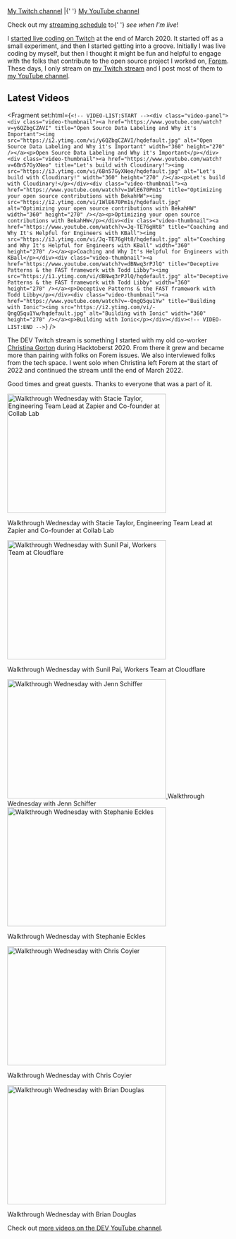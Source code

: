 
<PageLayout title="Streaming">
<nav aria-label="My channels for streaming">
  <a href="https://twitch.tv/nickytonline">My Twitch channel</a> |{' '}
  <a href="https://iamdeveloper.live">My YouTube channel</a>
</nav>

<p class="weight-bold">
  Check out my <a href="/stream-schedule">streaming schedule</a> to{' '}
  <em>see when I'm live</em>!
</p>

I [started live coding on Twitch](https://www.iamdeveloper.com/posts/i-ve-started-to-live-code-on-twitch-for-dev-13cn)
at the end of March 2020. It started off as a small experiment, and then I
started getting into a groove. Initially I was live coding by myself, but then I
thought it might be fun and helpful to engage with the folks that contribute to
the open source project I worked on, [Forem](https://github.com/forem/forem).
These days, I only stream on [my Twitch stream](https://live.iamdeveloper.com)
and I post most of them to
[my YouTube channel](https://youtube.iamdeveloper.com).

## Latest Videos

<Fragment set:html={`<!-- VIDEO-LIST:START --><div class="video-panel"><div class="video-thumbnail"><a href="https://www.youtube.com/watch?v=y6QZbgCZAVI" title="Open Source Data Labeling and Why it's Important"><img src="https://i2.ytimg.com/vi/y6QZbgCZAVI/hqdefault.jpg" alt="Open Source Data Labeling and Why it's Important" width="360" height="270" /></a><p>Open Source Data Labeling and Why it's Important</p></div><div class="video-thumbnail"><a href="https://www.youtube.com/watch?v=6Bn57GyXNeo" title="Let's build with Cloudinary!"><img src="https://i3.ytimg.com/vi/6Bn57GyXNeo/hqdefault.jpg" alt="Let's build with Cloudinary!" width="360" height="270" /></a><p>Let's build with Cloudinary!</p></div><div class="video-thumbnail"><a href="https://www.youtube.com/watch?v=1WlE670Pm1s" title="Optimizing your open source contributions with BekahHW"><img src="https://i2.ytimg.com/vi/1WlE670Pm1s/hqdefault.jpg" alt="Optimizing your open source contributions with BekahHW" width="360" height="270" /></a><p>Optimizing your open source contributions with BekahHW</p></div><div class="video-thumbnail"><a href="https://www.youtube.com/watch?v=Jq-TE76gHt8" title="Coaching and Why It's Helpful for Engineers with KBall"><img src="https://i3.ytimg.com/vi/Jq-TE76gHt8/hqdefault.jpg" alt="Coaching and Why It's Helpful for Engineers with KBall" width="360" height="270" /></a><p>Coaching and Why It's Helpful for Engineers with KBall</p></div><div class="video-thumbnail"><a href="https://www.youtube.com/watch?v=dBNwq3rPJlQ" title="Deceptive Patterns & the FAST framework with Todd Libby"><img src="https://i1.ytimg.com/vi/dBNwq3rPJlQ/hqdefault.jpg" alt="Deceptive Patterns & the FAST framework with Todd Libby" width="360" height="270" /></a><p>Deceptive Patterns & the FAST framework with Todd Libby</p></div><div class="video-thumbnail"><a href="https://www.youtube.com/watch?v=-QngQ5qu1Yw" title="Building with Ionic"><img src="https://i2.ytimg.com/vi/-QngQ5qu1Yw/hqdefault.jpg" alt="Building with Ionic" width="360" height="270" /></a><p>Building with Ionic</p></div></div><!-- VIDEO-LIST:END -->`} />

The DEV Twitch stream is something I started with my old co-worker
[Christina Gorton](https://twitter.com/coffeecraftcode) during Hacktoberst 2020.
From there it grew and became more than pairing with folks on Forem issues. We
also interviewed folks from the tech space. I went solo when Christina left
Forem at the start of 2022 and continued the stream until the end of March 2022.

Good times and great guests. Thanks to everyone that was a part of it.

<div class="video-panel">
  <div class="video-thumbnail">
    <a
      href="https://www.youtube.com/watch?v=cmooRSV4sr8"
      title="Walkthrough Wednesday with Stacie Taylor, Engineering Team Lead at Zapier and Co-founder at Collab Lab"
    >
      <img
        src="https://i4.ytimg.com/vi/cmooRSV4sr8/hqdefault.jpg"
        alt="Walkthrough Wednesday with Stacie Taylor, Engineering Team Lead at Zapier and Co-founder at Collab Lab"
        width="360"
        height="270"
      />
    </a>
    <p>
      Walkthrough Wednesday with Stacie Taylor, Engineering Team Lead at Zapier
      and Co-founder at Collab Lab
    </p>
  </div>
  <div class="video-thumbnail">
    <a
      href="https://www.youtube.com/watch?v=zMEvgvSrPuo"
      title="Walkthrough Wednesday with Sunil Pai, Workers Team at Cloudflare"
    >
      <img
        src="https://i3.ytimg.com/vi/zMEvgvSrPuo/hqdefault.jpg"
        alt="Walkthrough Wednesday with Sunil Pai, Workers Team at Cloudflare"
        width="360"
        height="270"
      />
    </a>
    <p>Walkthrough Wednesday with Sunil Pai, Workers Team at Cloudflare</p>
  </div>
  <div class="video-thumbnail">
    <a
      href="https://www.youtube.com/watch?v=MWkJFsC9jZo"
      title="Walkthrough Wednesday with Jenn Schiffer"
    >
      <img
        src="https://i2.ytimg.com/vi/MWkJFsC9jZo/hqdefault.jpg"
        alt="Walkthrough Wednesday with Jenn Schiffer"
        width="360"
        height="270"
      />
    </a>
    Walkthrough Wednesday with Jenn Schiffer
  </div>
  <div class="video-thumbnail">
    <a
      href="https://www.youtube.com/watch?v=IH2IcYMxab4"
      title="Walkthrough Wednesday with Stephanie Eckles"
    >
      <img
        src="https://i2.ytimg.com/vi/IH2IcYMxab4/hqdefault.jpg"
        alt="Walkthrough Wednesday with Stephanie Eckles"
        width="360"
        height="270"
      />
    </a>
    <p>Walkthrough Wednesday with Stephanie Eckles</p>
  </div>
  <div class="video-thumbnail">
    <a
      href="https://www.youtube.com/watch?v=ZncQIITVOPI"
      title="Walkthrough Wednesday with Chris Coyier"
    >
      <img
        src="https://i1.ytimg.com/vi/ZncQIITVOPI/hqdefault.jpg"
        alt="Walkthrough Wednesday with Chris Coyier"
        width="360"
        height="270"
      />
    </a>
    <p>Walkthrough Wednesday with Chris Coyier</p>
  </div>
  <div class="video-thumbnail">
    <a
      href="https://www.youtube.com/watch?v=d1KCS6C4Rus"
      title="Walkthrough Wednesday with Brian Douglas"
    >
      <img
        src="https://i1.ytimg.com/vi/d1KCS6C4Rus/hqdefault.jpg"
        alt="Walkthrough Wednesday with Brian Douglas"
        width="360"
        height="270"
      />
    </a>
    <p>Walkthrough Wednesday with Brian Douglas</p>
  </div>
</div>

Check out
[more videos on the DEV YouTube channel](https://www.youtube.com/thepracticaldevteam).

</PageLayout>
